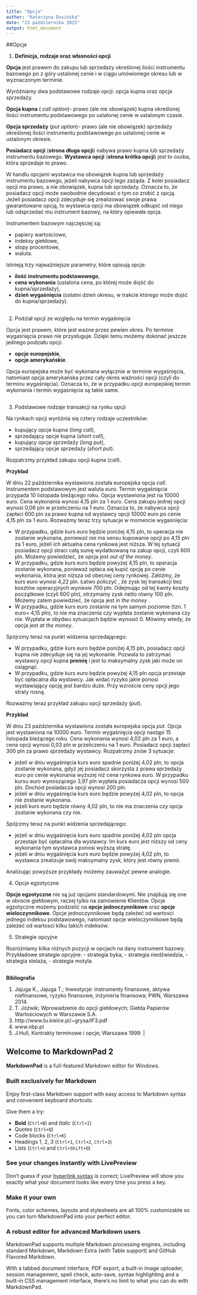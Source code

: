 ```yaml
---
title: "Opcje"
author: "Katarzyna Dusińska"
date: "23 października 2015"
output: html_document
---
```


##Opcje

1. **Definicja, rodzaje oraz własności opcji**

**Opcja** jest prawem do zakupu lub sprzedaży określonej ilości instrumentu bazowego po z góry ustalonej cenie i w ciągu umówionego okresu lub w wyznaczonym terminie.

Wyróżniamy dwa  podstawowe rodzaje opcji: opcja kupna oraz opcja sprzedaży.

**Opcja kupna** ( _call option_)-  prawo (ale nie obowiązek) kupna określonej ilości instrumentu podstawowego po ustalonej cenie w ustalonym czasie.

**Opcja sprzedaży** (_put option_)- prawo (ale nie obowiązek) sprzedaży określonej ilości instrumentu podstawowego po ustalonej cenie w ustalonym okresie.

**Posiadacz opcji** (**strona długa opcji**) nabywa prawo kupna lub sprzedaży instrumentu bazowego. **Wystawca opcji** (**strona krótka opcji**) jest to osoba, która sprzedaje to prawo.

W handlu opcjami wystawca ma obowiązek kupna lub sprzedaży instrumentu bazowego, jeżeli nabywca opcji tego zażąda. Z kolei posiadacz opcji ma prawo, a nie obowiązek, kupna lub sprzedaży. Oznacza to, że posiadacz opcji może swobodnie decydować  o tym co zrobić  z opcją. Jeżeli posiadacz opcji zdecyduje się zrealizować  swoje prawa gwarantowane opcją, to wystawca opcji ma obowiązek odkupić  od niego lub odsprzedać  mu instrument bazowy, na który opiewała opcja.

Instrumentem bazowym najczęściej są: 

- papiery wartościowe,
- indeksy giełdowe,
- stopy procentowe,
- waluta.

Istnieją trzy najważniejsze parametry, które opisują opcje:

- **ilość  instrumentu podstawowego**,
- **cena wykonania** (ustalona cena, po której może dojść  do kupna/sprzedaży),
- **dzień wygaśnięcia** (ostatni dzień okresu, w trakcie którego może dojść  do kupna/sprzedaży).

##

2.  Podział opcji ze względu na termin wygaśnięcia

Opcja jest prawem, które jest ważne przez pewien okres. Po terminie wygaśnięcia prawo nie przysługuje. Dzięki temu możemy dokonać  jeszcze jednego podziału opcji:

- **opcje europejskie**,
- **opcje amerykańskie**. 


Opcja europejska może być wykonana wyłącznie w terminie wygaśnięcia, natomiast opcja amerykańska przez cały okres ważności opcji (czyli do terminu wygaśnięcia). Oznacza to, że w przypadku opcji europejskiej termin wykonania i termin wygaśnięcia są takie same.

##

3. Podstawowe rodzaje transakcji na rynku opcji

Na rynkach opcji wyróżnia się cztery rodzaje uczestników:

- kupujący opcje kupna (_long call_),
- sprzedający opcje kupna (_short call_),
- kupujący opcje sprzedaży (_long put_),
- sprzedający opcje sprzedaży (_short put_).

Rozpatrzmy przykład zakupu opcji kupna (_call_).

**Przykład**

W dniu 22 października wystawiona została europejska opcja _call_. Instrumentem podstawowym jest waluta euro. Termin wygaśnięcia przypada 10 listopada bieżącego roku. Opcja wystawiona jest na 10000 euro. Cena wykonania wynosi 4,15 pln za 1 euro. Cena zakupu jednej opcji wynosi 0,06 pln w przeliczeniu na 1 euro. Oznacza to, że nabywca opcji zapłaci 600 pln za prawo kupna od wystawcy opcji 10000 euro po cenie 4,15 pln za 1 euro. Rozważmy teraz trzy sytuacje w momencie wygaśnięcia:

- W przypadku, gdzie kurs euro będzie poniżej 4,15 pln, to operacja nie zostanie wykonana, ponieważ nie ma sensu kupowanie opcji po 4,15 pln za 1 euro, jeżeli ich aktualna  cena rynkowa jest niższa. W tej sytuacji posiadacz opcji straci całą sumę wydatkowaną na zakup opcji, czyli 600 pln. Możemy powiedzieć, że opcja jest _out of the money_.
- W przypadku, gdzie kurs euro będzie powyżej 4,15 pln, to operacja zostanie wykonana, ponieważ opłaca się kupić  opcję po cenie wykonania, która jest niższa od obecnej ceny rynkowej. Załóżmy, że kurs euro wynosi 4,22 pln. Łatwo policzyć , że zysk tej transakcji bez kosztów operacyjnych wyniesie 700 pln. Odejmując od tej kwoty koszty początkowe (czyli 600 pln), otrzymamy zysk netto równy 100 pln. Możemy zatem powiedzieć, że opcja jest _in the money_ .
- W przypadku, gdzie kurs euro zostanie na tym samym poziomie (tzn. 1 euro= 4,15 pln), to nie ma znaczenia czy wypłata zostanie wykonana czy nie. Wypłata w obydwu sytuacjach będzie wynosić 0. Mówimy wtedy, że opcja jest _at the money_.

Spójrzmy teraz na punkt widzenia sprzedającego:

- W przypadku, gdzie kurs euro będzie poniżej 4,15 pln, posiadacz opcji kupna nie zdecyduje się na jej wykonanie. Pozwala to zatrzymać wystawcy opcji kupna **premię** i jest to maksymalny zysk jaki może on osiągnąć.
- W przypadku, gdzie kurs euro będzie powyżej 4,15 pln opcja przestaje być opłacalna dla wystawcy. Jak widać ryzyko jakie ponosi wystawiający opcję jest bardzo duże. Przy wzroście ceny opcji jego straty rosną.

Rozważmy teraz przykład zakupu opcji sprzedaży (_put_).

**Przykład**

W dniu 23 października wystawiona została europejska opcja _put_. Opcja jest wystawiona na 10000 euro. Termin wygaśnięcia opcji nastąpi 15 listopada bieżącego roku. Cena wykonania wynosi 4,02 pln za 1 euro, a cena opcji wynosi 0,03 pln w przeliczeniu na 1 euro. Posiadacz opcji zapłaci 300 pln za prawo sprzedaży wystawcy. Rozpatrzmy znów 3 sytuacje:

- jeżeli w dniu wygaśnięcia kurs euro spadnie poniżej 4,02 pln, to opcja zostanie wykonana, gdyż jej posiadacz skorzysta z prawa sprzedaży euro po cenie wykonania wyższej niż cena rynkowa euro. W przypadku kursu euro wynoszącego 3,97 pln wypłata posiadacza opcji wynosi 500 pln. Dochód posiadacza opcji wynosi 200 pln.
- jeżeli w dniu wygaśnięcia kurs euro będzie powyżej 4,02 pln, to opcja nie zostanie wykonana. 
- jeżeli kurs euro będzie równy 4,02 pln, to nie ma znaczenia czy opcja zostanie wykonana czy nie. 

Spójrzmy teraz na punkt widzenia sprzedającego:

- jeżeli w dniu wygaśnięcia kurs euro spadnie poniżej 4,02 pln opcja przestaje być opłacalna dla wystawcy. Im kurs euro jest niższy od ceny wykonania tym wystawca ponosi wyższą stratę. 
- jeżeli w dniu wygaśnięcia kurs euro będzie powyżej 4,02 pln, to wystawca zrealizuje swój maksymalny zysk, który jest równy premii. 

Analizując powyższe przykłady możemy zauważyć pewne analogie. 

4. Opcje egzotyczne

**Opcje egzotyczne** nie są już opcjami standardowymi. Nie znajdują się one w obrocie giełdowym, raczej tylko na zamówienie Klientów. Opcje egzotyczne możemy podzielić na **opcje jednoczynnikowe** oraz **opcje wieloczynnikowe**. 
Opcje jednoczynnikowe będą zależeć od wartosci jednego indeksu podstawowego, natomiast opcje wieloczynnikowe będą zależeć od wartosci kilku takich indeksów. 

5. Strategie opcyjne

Rozróżniamy kilka różnych pozycji w opcjach na dany instrument bazowy. Przykładowe strategie opcyjne:
- strategia byka,
- strategia niedźwiedzia,
- strategia stelaża,
- strategia motyla.


##

**Bibliografia**

1. Jajuga K., Jajuga T.; Inwestycje: instrumenty finansowe, aktywa niefinansowe, ryzyko finansowe, inżynieria finansowa; PWN, Warszawa 2014.
2. T. Jóźwik; Wprowadzenie do opcji giełdowych; Giełda Papierów Wartościowych w Warszawie S.A.
3. http://www.tu.kielce.pl/~grysa/IF3.pdf
4. www.nbp.pl
5. J.Hull, Kontrakty terminowe i opcje; Warszawa 1999.
							|
















## Welcome to MarkdownPad 2 ##

**MarkdownPad** is a full-featured Markdown editor for Windows.

### Built exclusively for Markdown ###

Enjoy first-class Markdown support with easy access to  Markdown syntax and convenient keyboard shortcuts.

Give them a try:

- **Bold** (`Ctrl+B`) and *Italic* (`Ctrl+I`)
- Quotes (`Ctrl+Q`)
- Code blocks (`Ctrl+K`)
- Headings 1, 2, 3 (`Ctrl+1`, `Ctrl+2`, `Ctrl+3`)
- Lists (`Ctrl+U` and `Ctrl+Shift+O`)

### See your changes instantly with LivePreview ###

Don't guess if your [hyperlink syntax](http://markdownpad.com) is correct; LivePreview will show you exactly what your document looks like every time you press a key.

### Make it your own ###

Fonts, color schemes, layouts and stylesheets are all 100% customizable so you can turn MarkdownPad into your perfect editor.

### A robust editor for advanced Markdown users ###

MarkdownPad supports multiple Markdown processing engines, including standard Markdown, Markdown Extra (with Table support) and GitHub Flavored Markdown.

With a tabbed document interface, PDF export, a built-in image uploader, session management, spell check, auto-save, syntax highlighting and a built-in CSS management interface, there's no limit to what you can do with MarkdownPad.
